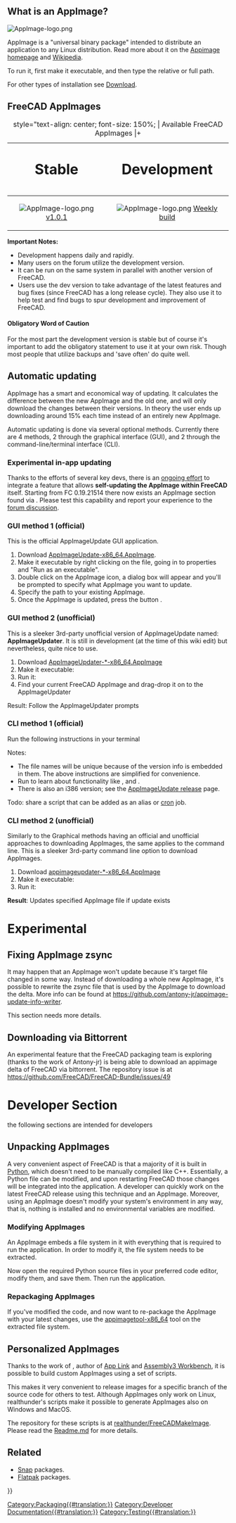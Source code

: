 <languages/>

{{TOCright}}

== What is an AppImage? ==

[[Image:AppImage-logo.png|link=https://appimage.org]] {{Emphasis|Package once and run everywhere. Reach users on all major Linux desktop distributions.}}

AppImage is a "universal binary package" intended to distribute an application to any Linux distribution. Read more about it on the [https://appimage.org Appimage homepage] and [https://en.wikipedia.org/wiki/AppImage Wikipedia].

To run it, first make it executable, and then type the relative or full path.

{{Code|code=
chmod +x FreeCAD_xxx-x86_64.AppImage
./FreeCAD_xxx-x86_64.AppImage
}}

For other types of installation see [[Download|Download]].

== FreeCAD AppImages ==

{| class="wikitable" style="margin-left: auto; margin-right: auto; border: none;"
|+ style="text-align: center; font-size: 150%; | Available FreeCAD AppImages
|+
! style="text-align: center; font-size: 200%;" | Stable
! style="text-align: center; font-size: 200%;" | Development
|-
| style="text-align: center;" | [[Image:AppImage-logo.png|link=https://github.com/FreeCAD/FreeCAD-Bundle/releases/tag/1.0.1]] [https://github.com/FreeCAD/FreeCAD-Bundle/releases/tag/1.0.1 v1.0.1]
| style="text-align: center;" | [[Image:AppImage-logo.png|link=https://github.com/FreeCAD/FreeCAD-Bundle/releases/tag/weekly-builds]] [https://github.com/FreeCAD/FreeCAD-Bundle/releases/tag/weekly-builds Weekly build]
|}

'''Important Notes:'''
* Development happens daily and rapidly.
* Many users on the forum utilize the development version. 
* It can be run on the same system in parallel with another version of FreeCAD. 
* Users use the dev version to take advantage of the latest features and bug fixes (since FreeCAD has a long release cycle). They also use it to help test and find bugs to spur development and improvement of FreeCAD. 

==== Obligatory Word of Caution ====

For the most part the development version is stable but of course it's important to add the obligatory statement to use it at your own risk. Though most people that utilize backups and 'save often' do quite well.

== Automatic updating ==

AppImage has a smart and economical way of updating. It calculates the difference between the new AppImage and the old one, and will only download the changes between their versions. In theory the user ends up downloading around 15% each time instead of an entirely new AppImage.

Automatic updating is done via several optional methods. Currently there are 4 methods, 2 through the graphical interface (GUI), and 2 through the command-line/terminal interface (CLI).

=== Experimental in-app updating ===

Thanks to the efforts of several key devs, there is an [https://forum.freecadweb.org/viewtopic.php?f=8&t=44324 ongoing effort] to integrate a feature that allows '''self-updating the AppImage within FreeCAD''' itself. Starting from FC 0.19.21514 there now exists an AppImage section found via {{MenuCommand|Edit → Preferences → AppImage}}. Please test this capability and report your experience to the [https://forum.freecadweb.org/viewtopic.php?f=8&t=44324 forum discussion].

=== GUI method 1 (official) ===

This is the official AppImageUpdate GUI application.
# Download [https://github.com/AppImage/AppImageUpdate/releases/download/continuous/AppImageUpdate-x86_64.AppImage AppImageUpdate-x86_64.AppImage].
# Make it executable by right clicking on the file, going in to properties and "Run as an executable".
# Double click on the AppImage icon, a dialog box will appear and you'll be prompted to specify what AppImage you want to update.
# Specify the path to your existing AppImage.
# Once the AppImage is updated, press the button {{Button|Run updated AppImage}}.

=== GUI method 2 (unofficial) ===

This is a sleeker 3rd-party unofficial version of AppImageUpdate named: '''AppImageUpdater'''. It is still in development (at the time of this wiki edit) but nevertheless, quite nice to use.
# Download [https://github.com/antony-jr/AppImageUpdater/releases/tag/continuous AppImageUpdater-*-x86_64.AppImage]
# Make it executable: {{Code|code=chmod +x AppImageUpdater*-x86_64.AppImage}}
# Run it: {{Code|code=source AppImageUpdater*-x86_64.AppImage}}
# Find your current FreeCAD AppImage and drag-drop it on to the AppImageUpdater
Result: Follow the AppImageUpdater prompts

=== CLI method 1 (official) ===

Run the following instructions in your terminal

{{Code|code=
wget https://github.com/AppImage/AppImageUpdate/releases/download/continuous/appimageupdatetool-x86_64.AppImage
chmod +x ./appimageupdatetool-x86_64.AppImage
./appimageupdatetool.AppImage path/to/old/FreeCAD.AppImage
chmod +x path/to/updated/FreeCAD.AppImage
./path/to/updated/FreeCAD.AppImage
}}

Notes:
* The file names will be unique because of the version info is embedded in them. The above instructions are simplified for convenience.
* Run {{incode|./appimageupdatetool-x86_64.AppImage --help}} to learn about functionality like {{incode|--remove-old}}, {{incode|--overwrite}} and {{incode|--self-update}}.
* There is also an i386 version; see the [https://github.com/AppImage/AppImageUpdate/releases AppImageUpdate release] page.

Todo: share a script that can be added as an alias or [https://en.wikipedia.org/wiki/Cron cron] job.

=== CLI method 2 (unofficial) ===

Similarly to the Graphical methods having an official and unofficial approaches to downloading AppImages, the same applies to the command line. This is a sleeker 3rd-party command line option to download AppImages.

# Download [https://github.com/antony-jr/AppImageUpdater/releases/tag/continuous-cli appimageupdater-*-x86_64.AppImage]
# Make it executable: {{Code|code=chmod +x appimageupdater*-x86_64.AppImage}}
# Run it: {{Code|code=source appimageupdater*-x86_64.AppImage /path/to/old/FreeCAD-AppImage.AppImage}}
'''Result''': Updates specified AppImage file if update exists


= Experimental =

== Fixing AppImage zsync ==

It may happen that an AppImage won't update because it's target file changed in some way. Instead of downloading a whole new AppImage, it's possible to rewrite the zsync file that is used by the AppImage to download the delta. More info can be found at https://github.com/antony-jr/appimage-update-info-writer. 

This section needs more details.

== Downloading via Bittorrent ==

An experimental feature that the FreeCAD packaging team is exploring (thanks to the work of Antony-jr) is being able to download an appimage delta of FreeCAD via bittorrent. The repository issue is at https://github.com/FreeCAD/FreeCAD-Bundle/issues/49

= Developer Section =

{{Emphasis|Note:}} the following sections are intended for developers 

== Unpacking AppImages ==

A very convenient aspect of FreeCAD is that a majority of it is built in [[Python|Python]], which doesn't need to be manually compiled like C++. Essentially, a Python file can be modified, and upon restarting FreeCAD those changes will be integrated into the application. A developer can quickly work on the latest FreeCAD release using this technique and an AppImage. Moreover, using an AppImage doesn't modify your system's environment in any way, that is, nothing is installed and no environmental variables are modified.

=== Modifying AppImages ===

An AppImage embeds a file system in it with everything that is required to run the application. In order to modify it, the file system needs to be extracted.

{{Code|code=
./FreeCAD_xxx.AppImage --appimage-extract
cd squashfs-root/
}}

Now open the required Python source files in your preferred code editor, modify them, and save them. Then run the application.

{{Code|code=
./AppRun
}}

=== Repackaging AppImages ===

If you've modified the code, and now want to re-package the AppImage with your latest changes, use the [https://github.com/AppImage/AppImageKit/releases/download/continuous/appimagetool-x86_64.AppImage appimagetool-x86_64] tool on the extracted file system.

{{Code|code=
cd ..
wget "https://github.com/AppImage/AppImageKit/releases/download/continuous/appimagetool-x86_64.AppImage"
chmod +x appimagetool-x86_64.AppImage
./appimagetool-x86_64.AppImage squashfs-root
}}

== Personalized AppImages ==

Thanks to the work of {{Emphasis|realthunder}}, author of [[App_Link|App Link]] and [[Assembly3_Workbench|Assembly3 Workbench]], it is possible to build custom AppImages using a set of scripts.

This makes it very convenient to release images for a specific branch of the source code for others to test. Although AppImages only work on Linux, realthunder's scripts make it possible to generate AppImages also on Windows and MacOS.

The repository for these scripts is at [https://github.com/realthunder/FreeCADMakeImage realthunder/FreeCADMakeImage]. Please read the [https://github.com/realthunder/FreeCADMakeImage/blob/master/Readme.md Readme.md] for more details.

== Related ==

* [[Ubuntu_Snap|Snap]] packages.
* [[Flatpak|Flatpak]] packages.


[[Category:Packaging{{#translation:}}]]
[[Category:Developer Documentation{{#translation:}}]]
[[Category:Testing{{#translation:}}]]
{{Userdocnavi{{#translation:}}}}
